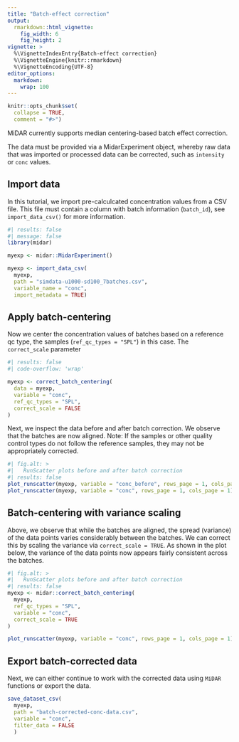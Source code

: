 ```yaml
---
title: "Batch-effect correction"
output: 
  rmarkdown::html_vignette:
    fig_width: 6
    fig_height: 2
vignette: >
  %\VignetteIndexEntry{Batch-effect correction}
  %\VignetteEngine{knitr::rmarkdown}
  %\VignetteEncoding{UTF-8}
editor_options: 
  markdown: 
    wrap: 100
---
```


```r
knitr::opts_chunk$set(
  collapse = TRUE,
  comment = "#>")
```

MiDAR currently supports median centering-based batch effect correction.

The data must be provided via a MidarExperiment object, whereby raw data that was imported or
processed data can be corrected, such as `intensity` or `conc` values.

## Import data

In this tutorial, we import pre-calculcated concentration values from a CSV file. This file must
contain a column with batch information (`batch_id`), see `import_data_csv()` for more information.

```r
#| results: false  
#| message: false
library(midar)

myexp <- midar::MidarExperiment()

myexp <- import_data_csv(
  myexp,
  path = "simdata-u1000-sd100_7batches.csv", 
  variable_name = "conc", 
  import_metadata = TRUE)
```

## Apply batch-centering

Now we center the concentration values of batches based on a reference qc type, the samples
(`ref_qc_types = "SPL"`) in this case. The `correct_scale` parameter

```r
#| results: false  
#| code-overflow: 'wrap'

myexp <- correct_batch_centering(
  data = myexp, 
  variable = "conc",
  ref_qc_types = "SPL", 
  correct_scale = FALSE
)

```

Next, we inspect the data before and after batch correction. We observe that the batches are now
aligned. Note: If the samples or other quality control types do not follow the reference samples,
they may not be appropriately corrected.

```r
#| fig.alt: >
#|   RunScatter plots before and after batch correction
#| results: false 
plot_runscatter(myexp, variable = "conc_before", rows_page = 1, cols_page = 1)
plot_runscatter(myexp, variable = "conc", rows_page = 1, cols_page = 1)
```

## Batch-centering with variance scaling

Above, we observe that while the batches are aligned, the spread (variance) of the data points
varies considerably between the batches. We can correct this by scaling the variance via
`correct_scale = TRUE`. As shown in the plot below, the variance of the data points now appears
fairly consistent across the batches.

```r
#| fig.alt: >
#|   RunScatter plots before and after batch correction
#| results: false 
myexp <- midar::correct_batch_centering(
  myexp, 
  ref_qc_types = "SPL", 
  variable = "conc",
  correct_scale = TRUE
)

plot_runscatter(myexp, variable = "conc", rows_page = 1, cols_page = 1)

```

## Export batch-corrected data

Next, we can either continue to work with the corrected data using `MiDAR` functions or export the
data.

```r
save_dataset_csv(
  myexp, 
  path = "batch-corrected-conc-data.csv", 
  variable = "conc", 
  filter_data = FALSE
  )
```
